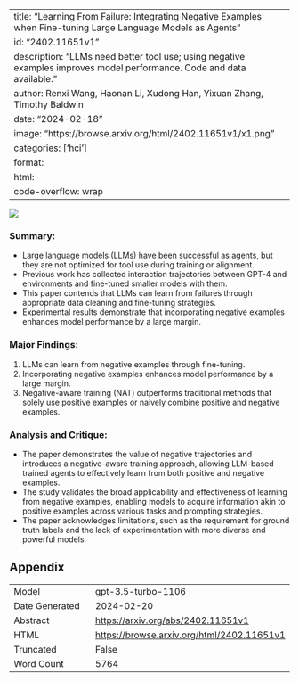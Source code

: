 
---
title: "Learning From Failure: Integrating Negative Examples when Fine-tuning Large Language Models as Agents"
id: "2402.11651v1"
description: "LLMs need better tool use; using negative examples improves model performance. Code and data available."
author: Renxi Wang, Haonan Li, Xudong Han, Yixuan Zhang, Timothy Baldwin
date: "2024-02-18"
image: "https://browse.arxiv.org/html/2402.11651v1/x1.png"
categories: ['hci']
format:
  html:
    code-overflow: wrap
---

![](https://browse.arxiv.org/html/2402.11651v1/x1.png)

### Summary:
- Large language models (LLMs) have been successful as agents, but they are not optimized for tool use during training or alignment.
- Previous work has collected interaction trajectories between GPT-4 and environments and fine-tuned smaller models with them.
- This paper contends that LLMs can learn from failures through appropriate data cleaning and fine-tuning strategies.
- Experimental results demonstrate that incorporating negative examples enhances model performance by a large margin.

### Major Findings:
1. LLMs can learn from negative examples through fine-tuning.
2. Incorporating negative examples enhances model performance by a large margin.
3. Negative-aware training (NAT) outperforms traditional methods that solely use positive examples or naively combine positive and negative examples.

### Analysis and Critique:
- The paper demonstrates the value of negative trajectories and introduces a negative-aware training approach, allowing LLM-based trained agents to effectively learn from both positive and negative examples.
- The study validates the broad applicability and effectiveness of learning from negative examples, enabling models to acquire information akin to positive examples across various tasks and prompting strategies.
- The paper acknowledges limitations, such as the requirement for ground truth labels and the lack of experimentation with more diverse and powerful models.

## Appendix

|          |          |
|----------|----------|
| Model     | gpt-3.5-turbo-1106       |
| Date Generated     | 2024-02-20       |
| Abstract | [https://arxiv.org/abs/2402.11651v1](https://arxiv.org/abs/2402.11651v1)        |
| HTML     | [https://browse.arxiv.org/html/2402.11651v1](https://browse.arxiv.org/html/2402.11651v1)       |
| Truncated       | False       |
| Word Count       | 5764       |